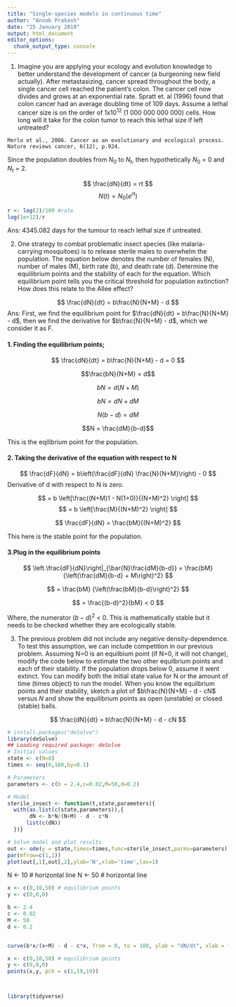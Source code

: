 ```yaml
---
title: "Single-species models in continuous time"
author: "Anoob Prakash"
date: "25 January 2019"
output: html_document
editor_options: 
  chunk_output_type: console
---
```

1. Imagine you are applying your ecology and evolution knowledge to better understand the development of cancer (a burgeoning new field actually). After metastasizing, cancer spread throughout the body, a single cancer cell reached the patient’s colon. The cancer cell now divides and grows at an exponential rate. Spratt et. al (1996) found that colon cancer had an average doubling time of 109 days. Assume a lethal cancer size is on the order of 
1x10^12^ (1 000 000 000 000) cells. How long will it take for the colon tumor to reach this lethal size if left untreated?

`Merlo et al., 2006. Cancer as an evolutionary and ecological process. Nature reviews cancer, 6(12), p.924.`

Since the population doubles from $N_{0}$ to $N_{t}$, then hypothetically $N_{0}$ = 0 and $N_{t}$ = 2.

$$
\frac{dN}{dt} = rt
$$
$$
N(t) = N_{0}(e^{rt})
$$

```r
r <- log(2)/109 #rate
log(1e+12)/r
```

Ans: 4345.082 days for the tumour to reach lethal size if untreated.

2. One strategy to combat problematic insect species (like malaria-carrying mosquitoes) is to release sterile males to overwhelm the population. The equation below denotes the number of females (N), number of males (M), birth rate (b), and death rate (d). Determine the equilibrium points and the stability of each for the equation. Which equilibrium point tells you the critical threshold for population extinction? How does this relate to the Allee effect?

$$
\frac{dN}{dt} = b\frac{N}{N+M} - d
$$
Ans:
First, we find the equilibrium point for $\frac{dN}{dt} = b\frac{N}{N+M} - d$, then we find the derivative for $b\frac{N}{N+M} - d$, which we consider it as F.

#### 1. Finding the equilibrium points;

$$
\frac{dN}{dt} = b\frac{N}{N+M} - d = 0
$$

$$\frac{bN}{N+M} = d$$

$$bN = d(N+M)$$

$$bN = dN + dM$$

$$N(b-d) = dM$$

$$N = \frac{dM}{b-d}$$

This is the eqilibrium point for the population.

#### 2. Taking the derivative of the equation with respect to N


$$
\frac{dF}{dN} = b\left(\frac{dF}{dN} \frac{N}{N+M}\right) - 0 
$$
Derivative of d with respect to N is zero.

$$
 = b \left[\frac{(N+M)1 - N(1+0)}{(N+M)^2} \right]
$$
$$
= b \left[\frac{M}{(N+M)^2} \right]
$$

$$
\frac{dF}{dN} = \frac{bM}{(N+M)^2}
$$

This here is the stable point for the population. 


#### 3.Plug in the equilibrium points

$$
\left.\frac{dF}{dN}\right|_{\bar{N}\frac{dM}{b-d}} = \frac{bM}{\left(\frac{dM}{b-d} + M\right)^2}  
$$


$$
= \frac{bM} {\left(\frac{bM}{b-d}\right)^2}
$$

$$
= \frac{(b-d)^2}{bM} < 0 
$$

Where, the numerator $(b-d)^2$ $<$ 0. This is mathematically stable but it needs to be checked whether they are ecologically stable.




3. The previous problem did not include any negative density-dependence. To test this assumption, we can include competition in our previous problem. Assuming N=0 is an equilbium point (if N=0, it will not change), modify the code below to estimate the two other equilbrium points and each of their stability. If the population drops below 0, assume it went extinct. You can modify both the initial state value for N or the amount of time (times object) to run the model. When you know the equilbrium points and their stability, sketch a plot of $b\frac{N}{N+M} - d - cN$ versus $N$ and show the equilibrium points as open (unstable) or closed (stable) balls.


$$
\frac{dN}{dt} = b\frac{N}{N+M} - d - cN
$$

```r
# install.packages("deSolve")
library(deSolve)
## Loading required package: deSolve
# Initial values
state <- c(N=8)
times <- seq(0,100,by=0.1)

# Parameters
parameters <- c(b = 2.4,c=0.02,M=50,d=0.2)

# Model
sterile_insect <- function(t,state,parameters){
  with(as.list(c(state,parameters)),{
       dN <- b*N/(N+M) - d - c*N
      list(c(dN))   
  })}

# Solve model and plot results
out <- ode(y = state,times=times,func=sterile_insect,parms=parameters) # ode=ordinary differential eqns.
par(mfrow=c(1,1))
plot(out[,1],out[,2],ylab='N',xlab='time',las=1)
```

N <- 10 # horizontal line
N <- 50 # horizontal line

```r
x <- c(0,10,50) # equilibrium points
y <- c(0,0,0)

b <- 2.4
c <- 0.02
M <- 50
d <- 0.2


curve(b*x/(x+M) - d - c*x, from = 0, to = 100, ylab = "dN/dt", xlab = "N") # N is turned into x, due to some problem with the curve()

x <- c(0,10,50) # equilibrium points
y <- c(0,0,0)
points(x,y, pch = c(1,19,19))



library(tidyverse)


```

